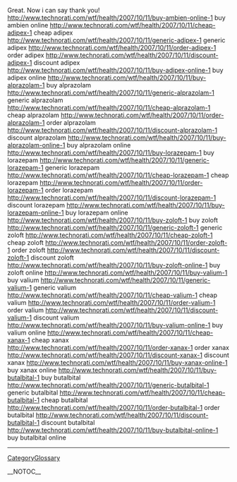 Great. Now i can say thank you! http://www.technorati.com/wtf/health/2007/10/11/buy-ambien-online-1 buy ambien online
http://www.technorati.com/wtf/health/2007/10/11/cheap-adipex-1 cheap adipex
http://www.technorati.com/wtf/health/2007/10/11/generic-adipex-1 generic adipex
http://www.technorati.com/wtf/health/2007/10/11/order-adipex-1 order adipex
http://www.technorati.com/wtf/health/2007/10/11/discount-adipex-1 discount adipex
http://www.technorati.com/wtf/health/2007/10/11/buy-adipex-online-1 buy adipex online
http://www.technorati.com/wtf/health/2007/10/11/buy-alprazolam-1 buy alprazolam
http://www.technorati.com/wtf/health/2007/10/11/generic-alprazolam-1 generic alprazolam
http://www.technorati.com/wtf/health/2007/10/11/cheap-alprazolam-1 cheap alprazolam
http://www.technorati.com/wtf/health/2007/10/11/order-alprazolam-1 order alprazolam
http://www.technorati.com/wtf/health/2007/10/11/discount-alprazolam-1 discount alprazolam
http://www.technorati.com/wtf/health/2007/10/11/buy-alprazolam-online-1 buy alprazolam online
http://www.technorati.com/wtf/health/2007/10/11/buy-lorazepam-1 buy lorazepam
http://www.technorati.com/wtf/health/2007/10/11/generic-lorazepam-1 generic lorazepam
http://www.technorati.com/wtf/health/2007/10/11/cheap-lorazepam-1 cheap lorazepam
http://www.technorati.com/wtf/health/2007/10/11/order-lorazepam-1 order lorazepam
http://www.technorati.com/wtf/health/2007/10/11/discount-lorazepam-1 discount lorazepam
http://www.technorati.com/wtf/health/2007/10/11/buy-lorazepam-online-1 buy lorazepam online
http://www.technorati.com/wtf/health/2007/10/11/buy-zoloft-1 buy zoloft
http://www.technorati.com/wtf/health/2007/10/11/generic-zoloft-1 generic zoloft
http://www.technorati.com/wtf/health/2007/10/11/cheap-zoloft-1 cheap zoloft
http://www.technorati.com/wtf/health/2007/10/11/order-zoloft-1 order zoloft
http://www.technorati.com/wtf/health/2007/10/11/discount-zoloft-1 discount zoloft
http://www.technorati.com/wtf/health/2007/10/11/buy-zoloft-online-1 buy zoloft online
http://www.technorati.com/wtf/health/2007/10/11/buy-valium-1 buy valium
http://www.technorati.com/wtf/health/2007/10/11/generic-valium-1 generic valium 
http://www.technorati.com/wtf/health/2007/10/11/cheap-valium-1 cheap valium
http://www.technorati.com/wtf/health/2007/10/11/order-valium-1 order valium
http://www.technorati.com/wtf/health/2007/10/11/discount-valium-1 discount valium
http://www.technorati.com/wtf/health/2007/10/11/buy-valium-online-1 buy valium online
http://www.technorati.com/wtf/health/2007/10/11/cheap-xanax-1 cheap xanax
http://www.technorati.com/wtf/health/2007/10/11/order-xanax-1 order xanax
http://www.technorati.com/wtf/health/2007/10/11/discount-xanax-1 discount xanax
http://www.technorati.com/wtf/health/2007/10/11/buy-xanax-online-1 buy xanax online
http://www.technorati.com/wtf/health/2007/10/11/buy-butalbital-1 buy butalbital
http://www.technorati.com/wtf/health/2007/10/11/generic-butalbital-1 generic butalbital
http://www.technorati.com/wtf/health/2007/10/11/cheap-butalbital-1 cheap butalbital
http://www.technorati.com/wtf/health/2007/10/11/order-butalbital-1 order butalbital
http://www.technorati.com/wtf/health/2007/10/11/discount-butalbital-1 discount butalbital
http://www.technorati.com/wtf/health/2007/10/11/buy-butalbital-online-1 buy butalbital online
----
[[CategoryGlossary]]

__NOTOC__